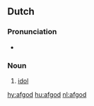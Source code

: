 ==Dutch==
{{wikipedia|lang=nl}}

===Pronunciation===
*{{audio|Nl-afgod.ogg|audio}}

===Noun===
{{nl-noun|m}}
# [[idol]]

[[hy:afgod]]
[[hu:afgod]]
[[nl:afgod]]
